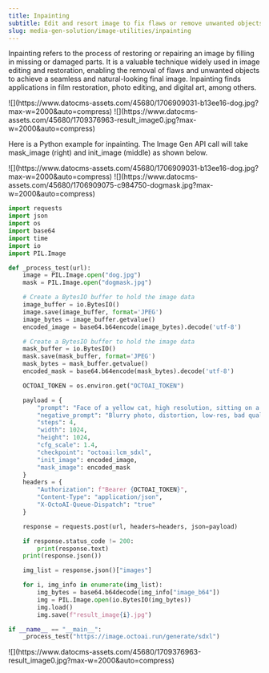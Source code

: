 ```yaml
---
title: Inpainting
subtitle: Edit and resort image to fix flaws or remove unwanted objects from an image.
slug: media-gen-solution/image-utilities/inpainting
---
```



Inpainting refers to the process of restoring or repairing an image by filling in missing or damaged parts. It is a valuable technique widely used in image editing and restoration, enabling the removal of flaws and unwanted objects to achieve a seamless and natural-looking final image. Inpainting finds applications in film restoration, photo editing, and digital art, among others.

<CardGroup cols={2}>
  <Card title="Init Image">
![](https://www.datocms-assets.com/45680/1706909031-b13ee16-dog.jpg?max-w=2000&auto=compress) 
  </Card>
    <Card title="Output Image">
![](https://www.datocms-assets.com/45680/1709376963-result_image0.jpg?max-w=2000&auto=compress) 
  </Card>
</CardGroup>

Here is a Python example for inpainting. The Image Gen API call will take mask_image (right) and init_image (middle) as shown below. 

<CardGroup cols={2}>
  <Card title="Init Image">
![](https://www.datocms-assets.com/45680/1706909031-b13ee16-dog.jpg?max-w=2000&auto=compress) 
  </Card>
  <Card title="Inpainting Mask">
![](https://www.datocms-assets.com/45680/1706909075-c984750-dogmask.jpg?max-w=2000&auto=compress)
  </Card>
</CardGroup>

```Python Python
import requests
import json
import os
import base64
import time
import io
import PIL.Image

def _process_test(url):
    image = PIL.Image.open("dog.jpg")
    mask = PIL.Image.open("dogmask.jpg")

    # Create a BytesIO buffer to hold the image data
    image_buffer = io.BytesIO()
    image.save(image_buffer, format='JPEG')
    image_bytes = image_buffer.getvalue()
    encoded_image = base64.b64encode(image_bytes).decode('utf-8')

    # Create a BytesIO buffer to hold the image data
    mask_buffer = io.BytesIO()
    mask.save(mask_buffer, format='JPEG')
    mask_bytes = mask_buffer.getvalue()
    encoded_mask = base64.b64encode(mask_bytes).decode('utf-8')

    OCTOAI_TOKEN = os.environ.get("OCTOAI_TOKEN")

    payload = {
        "prompt": "Face of a yellow cat, high resolution, sitting on a park bench",
        "negative_prompt": "Blurry photo, distortion, low-res, bad quality",
        "steps": 4,
        "width": 1024,
        "height": 1024,
        "cfg_scale": 1.4,
        "checkpoint": "octoai:lcm_sdxl",
        "init_image": encoded_image,
        "mask_image": encoded_mask
    }
    headers = {
        "Authorization": f"Bearer {OCTOAI_TOKEN}",
        "Content-Type": "application/json",
        "X-OctoAI-Queue-Dispatch": "true"
    }

    response = requests.post(url, headers=headers, json=payload)

    if response.status_code != 200:
        print(response.text)
    print(response.json())

    img_list = response.json()["images"]

    for i, img_info in enumerate(img_list):
        img_bytes = base64.b64decode(img_info["image_b64"])
        img = PIL.Image.open(io.BytesIO(img_bytes))
        img.load()
        img.save(f"result_image{i}.jpg")

if __name__ == "__main__":
    _process_test("https://image.octoai.run/generate/sdxl")
```   

<CardGroup cols={2}>
  <Card title="Output Image">
![](https://www.datocms-assets.com/45680/1709376963-result_image0.jpg?max-w=2000&auto=compress) 
  </Card>
</CardGroup>

